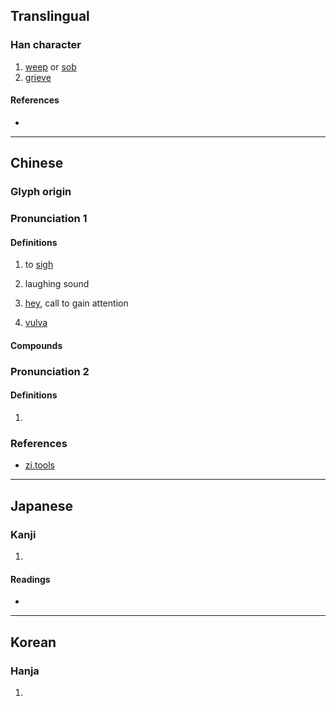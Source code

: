 {{character info}}
==Translingual==

===Han character===
{{Han char|rn=30|rad=口|as=07|sn=10|four=64027|canj=RKKB|ids=⿰口希}}

# [[weep]] or [[sob]]
# [[grieve]]

====References====
* {{Han ref|kx=0192.100|dkj=03707|dj=0411.180|hdz=10631.160|uh=550F|ud=21775|bh=AE44|bd=44612}}

----

==Chinese==
{{zh-forms}}

===Glyph origin===
{{Han etym}}
{{Han compound|口|希|ls=psc|t1=mouth|c1=s|c2=p}}

===Pronunciation 1===
{{zh-pron
|m=xī
|c=hei1
|mn=hi/hī/tw:hì
|mc=y
|oc=y
|cat=
}}

====Definitions====
{{zh-hanzi}}
# to [[sigh]]
# {{lb|zh|onomatopoeia}} laughing sound
# {{lb|zh|interjection}} [[hey]], call to gain attention
# {{lb|zh|Zhuang}} [[vulva]]

====Compounds====
{{zh-der|不勝唏噓|唏哩花啦|唏唏|唏唏哈哈|唏噓|噓唏|哈唏:hah-hì;Min Nan}}

===Pronunciation 2===
{{zh-pron
|m=xì
|c=haai3
|mn=
|mc=
|oc=
|cat=
}}

====Definitions====
{{zh-hanzi}}
# {{zh-alt form|齂|snore}}

===References===
* [http://zi.tools/zi/唏 zi.tools]

----

==Japanese==

===Kanji===
{{ja-kanji|grade=|rs=口07}}

# {{rfdef|ja|sort=口07}}

====Readings====
* {{ja-readings
|goon=け
|kanon=き
|kun=なげ-く
}}

----

==Korean==

===Hanja===
{{ko-hanja|hangeul=희|rv=hui|mr=hŭi}}

# {{rfdef|ko|sort=口07}}